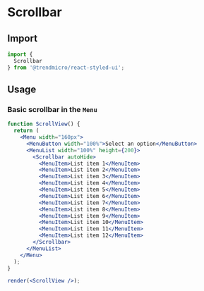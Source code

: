 # Scrollbar

## Import

```js
import {
  Scrollbar
} from '@trendmicro/react-styled-ui';
```

## Usage

### Basic scrollbar in the `Menu`

```jsx noInline
function ScrollView() {
  return (
    <Menu width="160px">
      <MenuButton width="100%">Select an option</MenuButton>
      <MenuList width="100%" height={200}>
        <Scrollbar autoHide>
          <MenuItem>List item 1</MenuItem>
          <MenuItem>List item 2</MenuItem>
          <MenuItem>List item 3</MenuItem>
          <MenuItem>List item 4</MenuItem>
          <MenuItem>List item 5</MenuItem>
          <MenuItem>List item 6</MenuItem>
          <MenuItem>List item 7</MenuItem>
          <MenuItem>List item 8</MenuItem>
          <MenuItem>List item 9</MenuItem>
          <MenuItem>List item 10</MenuItem>
          <MenuItem>List item 11</MenuItem>
          <MenuItem>List item 12</MenuItem>
        </Scrollbar>
      </MenuList>
    </Menu>
  );
}

render(<ScrollView />);
```

